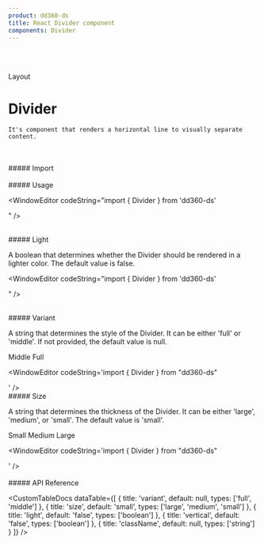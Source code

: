 ```yaml
---
product: dd360-ds
title: React Divider component
components: Divider
---
```


<br id='top' />
<br />

<Label>Layout</Label>

# <span name="floating-nav">Divider</span>

    It's component that renders a horizontal line to visually separate content.

<br />
<br />
##### <span name="floating-nav">Import</span>

<WindowEditor codeString="import { Divider } from 'dd360-ds'" />
<WindowEditor codeString="import Divider from 'dd360-ds/Divider'" />

<br />
<br />
##### <span name="floating-nav">Usage</span>

<Playground>
    <Divider />
</Playground>

<WindowEditor codeString="import { Divider } from 'dd360-ds'

<Divider />" />

<br />
##### <span name="floating-nav">Light</span>

A boolean that determines whether the Divider should be rendered in a lighter color. The default value is false.

<Playground>
    <Divider light />
</Playground>

<WindowEditor codeString="import { Divider } from 'dd360-ds'

<Divider light />" />

<br />
##### <span name="floating-nav">Variant</span>

A string that determines the style of the Divider. It can be either 'full' or 'middle'. If not provided, the default value is null.

<Playground>
    <Text>Middle</Text>
    <Divider variant="middle" />
    <Text className="flex mt-2">Full</Text>
    <Divider variant="full" />
</Playground>

<WindowEditor codeString='import { Divider } from "dd360-ds"

<Divider variant="middle" />
<Divider variant="full" />' />

<br />
##### <span name="floating-nav">Size</span>

A string that determines the thickness of the Divider. It can be either 'large', 'medium', or 'small'. The default value is 'small'.

<Playground>
    <Text>Small</Text>
    <Divider size="small" />
    <Text className="flex mt-2">Medium</Text>
    <Divider size="medium" />
    <Text className="flex mt-2">Large</Text>
    <Divider size="large" />
</Playground>

<WindowEditor codeString='import { Divider } from "dd360-ds"

<Divider size="small" />
<Divider size="medium" />
<Divider size="large" />' />

<br />
<br />
##### <span name="floating-nav">API Reference</span>

<CustomTableDocs
    dataTable={[
        { title: 'variant', default: null, types: ['full', 'middle'] },
        { title: 'size', default: 'small', types: ['large', 'medium', 'small'] },
        { title: 'light', default: 'false', types: ['boolean'] },
        { title: 'vertical', default: 'false', types: ['boolean'] },
        { title: 'className', default: null, types: ['string'] }
    ]}
/>

<BackAndForwardController />
